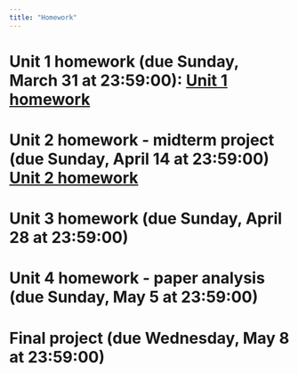 ```yaml
---
title: "Homework"
---
```


# Unit 1 homework (due Sunday, March 31 at 23:59:00): [Unit 1 homework](homeworks/Unit 1 homework/homework.1.zip)

# Unit 2 homework - midterm project (due Sunday, April 14 at 23:59:00) [Unit 2 homework](homeworks/Unit 2 homework - midterm/homework.2.midterm.zip)

# Unit 3 homework (due Sunday, April 28 at 23:59:00)

# Unit 4 homework - paper analysis (due Sunday, May 5 at 23:59:00)

# Final project (due Wednesday, May 8 at 23:59:00)
